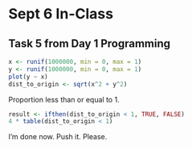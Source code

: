 # Sept 6 In-Class

## Task 5 from Day 1 Programming

```r
x <- runif(1000000, min = 0, max = 1)
y <- runif(1000000, min = 0, max = 1)
plot(y ~ x)
dist_to_origin <- sqrt(x^2 + y^2)
```

Proportion less than or equal to 1.
```r
result <- ifthen(dist_to_origin < 1, TRUE, FALSE) 
4 * table(dist_to_origin < 1)
```


I'm done now.  Push it. Please.






